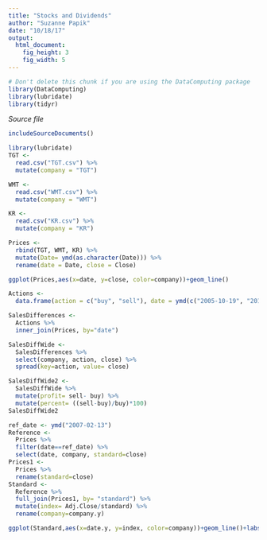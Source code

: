 ```yaml
---
title: "Stocks and Dividends"
author: "Suzanne Papik"
date: "10/18/17"
output: 
  html_document:
    fig_height: 3
    fig_width: 5
---
```

<!-- Don't edit in between this line and the one below -->
```r
# Don't delete this chunk if you are using the DataComputing package
library(DataComputing)
library(lubridate)
library(tidyr)
```
*Source file* 
```r
includeSourceDocuments()
```
<!-- Don't edit the material above this line -->


```r
library(lubridate)
TGT <-
  read.csv("TGT.csv") %>% 
  mutate(company = "TGT")

WMT <-
  read.csv("WMT.csv") %>% 
  mutate(company = "WMT")

KR <-
  read.csv("KR.csv") %>% 
  mutate(company = "KR")

Prices <-
  rbind(TGT, WMT, KR) %>% 
  mutate(Date= ymd(as.character(Date))) %>% 
  rename(date = Date, close = Close)

ggplot(Prices,aes(x=date, y=close, color=company))+geom_line()
```
```r
Actions <- 
  data.frame(action = c("buy", "sell"), date = ymd(c("2005-10-19", "2015-10-19")))
```
```r
SalesDifferences <- 
  Actions %>% 
  inner_join(Prices, by="date")
```
```r
SalesDiffWide <- 
  SalesDifferences %>% 
  select(company, action, close) %>% 
  spread(key=action, value= close)
```
```r
SalesDiffWide2 <- 
  SalesDiffWide %>% 
  mutate(profit= sell- buy) %>% 
  mutate(percent= ((sell-buy)/buy)*100)
SalesDiffWide2
```
```r
ref_date <- ymd("2007-02-13")
Reference <- 
  Prices %>% 
  filter(date==ref_date) %>% 
  select(date, company, standard=close)
Prices1 <-
  Prices %>% 
  rename(standard=close)
Standard <-
  Reference %>% 
  full_join(Prices1, by= "standard") %>% 
  mutate(index= Adj.Close/standard) %>% 
  rename(company=company.y)
```
```r
ggplot(Standard,aes(x=date.y, y=index, color=company))+geom_line()+labs(x='Date')
```
